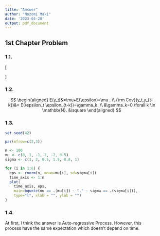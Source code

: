 ```yaml
---
title: "Answer"
author: "Nozomi Maki"
date: '2023-04-28'
output: pdf_document
---
```


## 1st Chapter Problem

### 1.1.

\[
\begin{aligned} 
\gamma_{-k} :=&{\rm Cov}(y_t,y_{t-(-k)})\\ =&{\rm Cov}(y_t,y_{t+k})\\ =&{\rm Cov}(y_{t+k},y_{t})\\ =&{\rm Cov}(y_{(t+k)},y_{(t+k)-k})=\gamma_k. \square 
\end{aligned}   
\]

### 1.2.
$$
\begin{aligned}
E(y_t)&=\mu+E(\epsilon)=\mu . \\
{\rm Cov}(y_t,y_{t-k})&= E(\epsilon_t \epsilon_{t-k})=\gamma_k. \\
&\gamma_k=0,\forall k \in \mathbb{N}. &\square
\end{aligned}
$$

### 1.3.

```r
set.seed(42)

par(mfrow=c(2,3))

n <- 100
mu <- c(0, 1, -1, 2, -2, 0.5)
sigma <- c(1, 2, 0.5, 1.5, 0.8, 1)

for (i in 1:6) {
  eps <- rnorm(n, mean=mu[i], sd=sigma[i])
  time_axis <- 1:n
  plot(
    time_axis, eps, 
    main=bquote(mu == .(mu[i]) ~ "," ~ sigma == .(sigma[i])), 
    type="l", xlab = "", ylab = "")
}
```

### 1.4.

At first, I think the answer is Auto-regressive Process. However, this process have the same expectation which doesn't depend on time.
